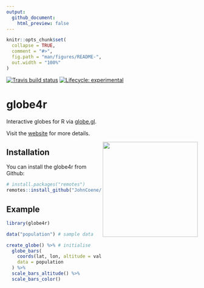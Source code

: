 ```yaml
---
output: 
  github_document:
    html_preview: false
---
```


<!-- README.md is generated from README.Rmd. Please edit that file -->

```r
knitr::opts_chunk$set(
  collapse = TRUE,
  comment = "#>",
  fig.path = "man/figures/README-",
  out.width = "100%"
)
```

<!-- badges: start -->
[![Travis build status](https://travis-ci.org/JohnCoene/globe4r.svg?branch=master)](https://travis-ci.org/JohnCoene/globe4r)
[![Lifecycle: experimental](https://img.shields.io/badge/lifecycle-experimental-orange.svg)](https://www.tidyverse.org/lifecycle/#experimental)
<!-- badges: end -->

# globe4r

Interactive globes for R via [globe.gl](https://github.com/vasturiano/globe.gl).

Visit the [website](https://globe4r.john-coene.com) for more details.

<img src="./man/figures/logo.png" height="250" align="right" />

## Installation

You can install the globe4r from Github:

``` r
# install.packages("remotes")
remotes::install_github("JohnCoene/globe4r")
```

## Example

```r
library(globe4r)

data("population") # sample data

create_globe() %>% # initialise
  globe_bars(
    coords(lat, lon, altitude = value, color = value),
    data = population
  ) %>% 
  scale_bars_altitude() %>% 
  scale_bars_color()
```
